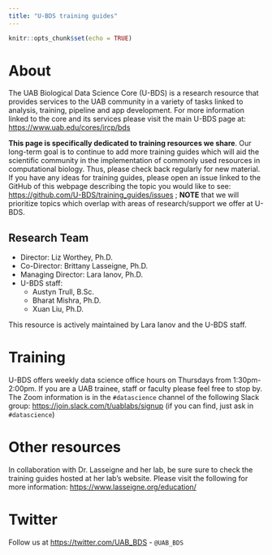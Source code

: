 ```yaml
---
title: "U-BDS training guides"
---
```


```r
knitr::opts_chunk$set(echo = TRUE)
```

# About

The UAB Biological Data Science Core (U-BDS) is a research resource that provides services to the UAB community in a variety of tasks linked to analysis, training, pipeline and app development. For more information linked to the core and its services please visit the main U-BDS page at: <https://www.uab.edu/cores/ircp/bds>

__This page is specifically dedicated to training resources we share__. Our long-term goal is to continue to add more training guides which will aid the scientific community in the implementation of commonly used resources in computational biology. Thus, please check back regularly for new material. If you have any ideas for training guides, please open an issue linked to the GitHub of this webpage describing the topic you would like to see: <https://github.com/U-BDS/training_guides/issues> ; __NOTE__ that we will prioritize topics which overlap with areas of research/support we offer at U-BDS.

## Research Team

* Director: Liz Worthey, Ph.D.
* Co-Director: Brittany Lasseigne, Ph.D.
* Managing Director: Lara Ianov, Ph.D.
* U-BDS staff:
  * Austyn Trull, B.Sc.
  * Bharat Mishra, Ph.D.
  * Xuan Liu, Ph.D.
  
This resource is actively maintained by Lara Ianov and the U-BDS staff.

# Training

U-BDS offers weekly data science office hours on Thursdays from 1:30pm-2:00pm. If you are a UAB trainee, staff or faculty please feel free to stop by. The Zoom information is in the `#datascience` channel of the following Slack group: <https://join.slack.com/t/uablabs/signup> (if you can find, just ask in `#datascience`)

# Other resources

In collaboration with Dr. Lasseigne and her lab, be sure sure to check the training guides hosted at her lab's website. Please visit the following for more information: <https://www.lasseigne.org/education/>

# Twitter

Follow us at <https://twitter.com/UAB_BDS> - `@UAB_BDS`
